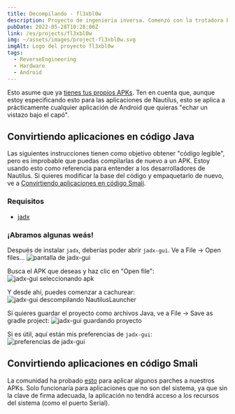 ```yaml
---
title: Decompilando - fl3xbl0w
description: Proyecto de ingeniería inversa. Comenzó con la trotadora Bowflex Treadmill 22 pero terminó generalizándose para cualquier máquina con Android vendida por Nautilus Inc. (Nautilus, Bowflex, Schwinn).
pubDate: 2022-05-28T10:28:00Z
link: /es/projects/fl3xbl0w
img: ~/assets/images/project-fl3xbl0w.svg
imgAlt: Logo del proyecto fl3xbl0w
tags:
  - ReverseEngineering
  - Hardware
  - Android
---
```


Esto asume que ya [tienes tus propios APKs](/es/projects/fl3xbl0w/backup). Ten en cuenta que, aunque estoy especificando esto para las aplicaciones de Nautilus, esto se aplica a prácticamente cualquier aplicación de Android que quieras "echar un vistazo bajo el capó".

## Convirtiendo aplicaciones en código Java

Las siguientes instrucciones tienen como objetivo obtener "código legible", pero es improbable que puedas compilarlas de nuevo a un APK. Estoy usando esto como referencia para entender a los desarrolladores de Nautilus. Si quieres modificar la base del código y empaquetarlo de nuevo, ve a [Convirtiendo aplicaciones en código Smali](#convirtiendo-aplicaciones-en-código-smali).

### Requisitos
- [jadx](https://github.com/skylot/jadx)

### ¡Abramos algunas weás!

Después de instalar `jadx`, deberías poder abrir `jadx-gui`. Ve a File -> Open files...
<Image src={JadxGUIScreen} alt="pantalla de jadx-gui" format="webp" />

Busca el APK que deseas y haz clic en "Open file":
<Image src={JadxGUISelect} alt="jadx-gui seleccionando apk" format="webp" />

Y desde ahí, puedes comenzar a cachurear:
<Image src={JadxGUIOpened} alt="jadx-gui descompilando NautilusLauncher" format="webp" />

Si quieres guardar el proyecto como archivos Java, ve a File -> Save as gradle project:
<Image src={JadxGUISave} alt="jadx-gui guardando proyecto" format="webp" />

Si es útil, aquí están mis preferencias de `jadx-gui`:
<Image src={JadxGUIPrefs} alt="preferencias de jadx-gui" format="webp" />

## Convirtiendo aplicaciones en código Smali

La comunidad ha probado [esto](https://www.reddit.com/r/Bowflex/comments/mi8wdo/unlocking_bowflex_velocore/) para aplicar algunos parches a nuestros APKs. Solo funcionaría para aplicaciones que no son del sistema, ya que sin la clave de firma adecuada, la aplicación no tendrá acceso a los recursos del sistema (como el puerto Serial).
